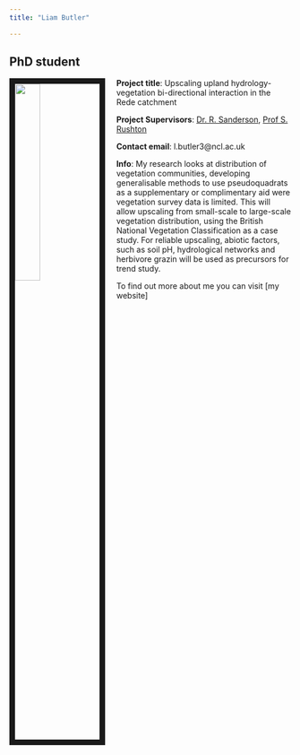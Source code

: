 ```yaml
---
title: "Liam Butler"

---
```



## PhD student

<img src= "images/Liam.jpg" style="width:30%; border:10px solid; margin-right: 20px" align= "left"> 

**Project title**: Upscaling upland hydrology-vegetation bi-directional interaction in the Rede catchment


**Project Supervisors**: [Dr. R. Sanderson]((https://www.ncl.ac.uk/nes/staff/profile/roysanderson.html#background)), [Prof S. Rushton]((https://www.ncl.ac.uk/nes/staff/profile/stevenrushton.html#background))

**Contact email**: l.butler3@ncl.ac.uk

**Info**: My research looks at distribution of vegetation communities, developing generalisable methods to use pseudoquadrats as a supplementary or complimentary aid were vegetation survey data is limited. This will allow upscaling from small-scale to large-scale vegetation distribution, using the British National Vegetation Classification as a case study.  For reliable upscaling, abiotic factors, such as soil pH, hydrological networks and herbivore grazin will be used as precursors for trend study.

To find out more about me you can visit [my website]

